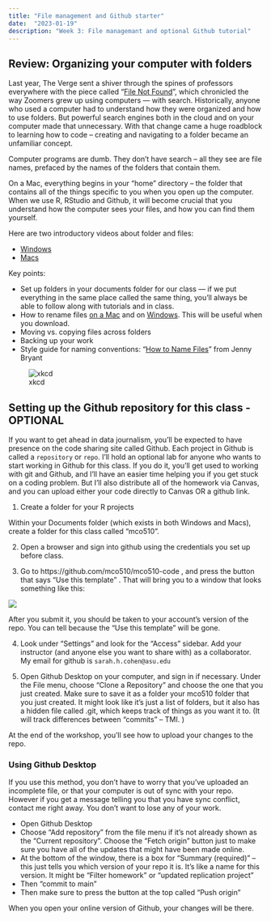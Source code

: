 ```yaml
---
title: "File management and Github starter"
date:  "2023-01-19"
description: "Week 3: File managemant and optional Github tutorial"
--- 
```



## Review: Organizing your computer with folders

Last year, The Verge sent a shiver through the spines of professors everywhere with the piece called "[File Not Found](https://www.theverge.com/22684730/students-file-folder-directory-structure-education-gen-z)", which chronicled the way Zoomers grew up using computers --- with search. Historically, anyone who used a computer had to understand how they were organized and how to use folders. But powerful search engines both in the cloud and on your computer made that unnecessary. With that change came a huge roadblock to learning how to code -- creating and navigating to a folder became an unfamiliar concept. 

Computer programs are dumb. They don't have search -- all they see are file names, prefaced by the names of the folders that contain them. 

On a Mac, everything begins in your "home" directory -- the folder that contains all of the things specific to you when you open up the computer.  When we use R, RStudio and Github, it will become crucial that you understand how the computer sees your files, and how you can find them yourself. 

Here are two introductory videos about folder and files: 

* [Windows](https://youtu.be/HDmwiJxzIrw)
* [Macs](https://youtu.be/3TAEC-1YUZw)

Key points: 

* Set up folders in your documents folder for our class --- if we put everything in the same place called the same thing, you'll always be able to follow along with tutorials and in class. 
* How to rename files  [on a Mac](https://themacbeginner.com/rename-files-and-folders-in-mac-osx/) and on [Windows](https://www.teachucomp.com/how-to-rename-files-and-folders-in-windows-11-instructions/). This will be useful when you download. 
* Moving vs. copying files across folders
* Backing up your work
* Style guide for naming conventions: "[How to Name Files](https://speakerdeck.com/jennybc/how-to-name-files?)" from Jenny Bryant

::: {.figure}
![xkcd](https://imgs.xkcd.com/comics/documents.png)
:::

## Setting up the Github repository for this class - OPTIONAL 

If you want to get ahead in data journalism, you'll be expected to have presence on the code sharing site called Github. Each project in Github is called a `repository` or `repo`. I'll hold an optional lab for anyone who wants to start working in Github for this class. If you do it, you'll get used to working with git and Github, and I'll have an easier time helping you if you get stuck on a coding problem. But I'll also distribute all of the homework via Canvas, and you can upload either your code directly to Canvas OR a github link. 


1. Create a folder for your R projects
  
  Within your Documents folder (which exists in both Windows and Macs), create a folder for this class called "mco510".  

2. Open a browser and sign into github using the credentials you set up before class. 

3. Go to https://github.com/mco510/mco510-code  , and press the button that says "Use this template" . That will bring you to a window that looks something like this: 

![](../assets/img/github-template.png)

After you submit it, you should be taken to your account's version of the repo. You can tell because the "Use this template" will be gone. 

4. Look under "Settings" and look for the "Access" sidebar. Add your instructor (and anyone else you want to share with) as a collaborator. My email for github is `sarah.h.cohen@asu.edu` 

5. Open Github Desktop on your computer, and sign in if necessary. Under the File menu, choose "Clone a Repository" and choose the one that you just created. Make sure to save it as a folder your mco510 folder that you just created. It might look like it's just a list of folders, but it also has a hidden file called .git, which keeps track of things as you want it to. (It will track differences between "commits" -- TMI. )

At the end of the workshop, you'll see how to upload your changes to the repo. 

### Using Github Desktop

If you use this method, you don't have to worry that you've uploaded an incomplete file, or that your computer is out of sync with your repo. However if you get a message telling you that you have sync conflict, contact me right away. You don't want to lose any of your work.  

* Open Github Desktop
* Choose "Add repository" from the file menu if it's not already shown as the "Current repository". Choose the "Fetch origin" button just to make sure you have all of the updates that might have been made online. 
* At the bottom of the window, there is a box for "Summary (required)" -- this just tells you which version of your repo it is. It's like a name for this version. It might be "Filter homework" or "updated replication project"
* Then "commit to main"
* Then make sure to press the button at the top called "Push origin"  

When you open your online version of Github, your changes will be there. 



